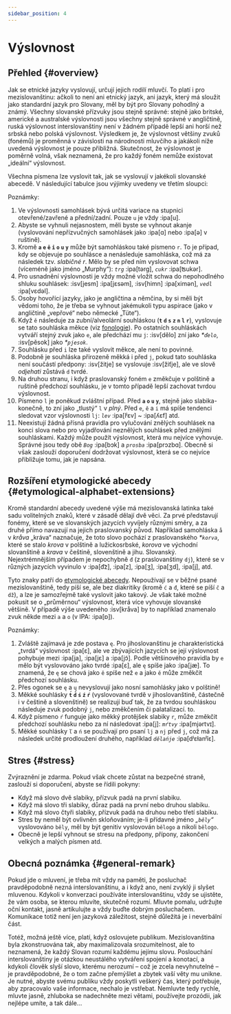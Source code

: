 ```yaml
---
sidebar_position: 4
---
```



# Výslovnost

## Přehled \{#overview}

Jak se etnické jazyky vyslovují, určují jejich rodilí mluvčí. To platí i pro mezislovanštinu: ačkoli to není ani etnický jazyk, ani jazyk, který má sloužit jako standardní jazyk pro Slovany, měl by být pro Slovany pohodlný a známý. Všechny slovanské přízvuky jsou stejně správné: stejně jako britské, americké a australské výslovnosti jsou všechny stejně správné v angličtině, ruská výslovnost interslovanštiny není v žádném případě lepší ani horší než srbská nebo polská výslovnost. Výsledkem je, že výslovnost většiny zvuků (fonémů) je proměnná v závislosti na národnosti mluvčího a jakákoli níže uvedená výslovnost je pouze přibližná. Skutečnost, že výslovnost je poměrně volná, však neznamená, že pro každý foném nemůže existovat „ideální“ výslovnost.

Všechna písmena lze vyslovit tak, jak se vyslovují v jakékoli slovanské abecedě. V následující tabulce jsou výjimky uvedeny ve třetím sloupci:

<PronAlphabet />

Poznámky:

1. Ve výslovnosti samohlásek bývá určitá variace na stupnici otevřené/zavřené a přední/zadní. Pouze `u` je vždy :ipa[u].
2. Abyste se vyhnuli nejasnostem, měli byste se vyhnout akanje (vyslovování nepřízvučných samohlásek jako :ipa[ɑ] nebo :ipa[ə] v ruštině).
3. Kromě **`a` `e` `ě` `i` `o` `u` `y`** může být samohláskou také písmeno `r`. To je případ, kdy se objevuje po souhlásce a nenásleduje samohláska, což má za následek tzv. _slabičné r_. Mělo by se před ním vyslovovat schwa (víceméně jako jméno „Murphy“): _`trg`_ :ipa[tərg], _`cukr`_ :ipa[ʦukər].
4. Pro usnadnění výslovnosti je vždy možné vložit schwa do nepohodlného shluku souhlásek: :isv[jesm] :ipa[jɛsǝm], :isv[himn] :ipa[ximǝn],  _`vedl`_ :ipa[vɛdǝl].
5. Osoby hovořící jazyky, jako je angličtina a němčina, by si měli být vědomi toho, že je třeba se vyhnout jakémukoli typu aspirace (jako v angličtině „vepřové“ nebo německé „Tüte“).
6. Když `ě` následuje za zubní/alveolární souhláskou (**`t` `d` `s` `z` `n` `l` `r`**), vyslovuje se tato souhláska měkce (viz [fonologie][1]). Po ostatních souhláskách vytváří stejný zvuk jako `e`, ale předchází mu `j`: :isv[dělo] zní jako _\*`ďelo`_, :isv[pěsok] jako _\*`pjesok`_.
7. Souhlásku před `i` lze také vyslovit měkce, ale není to povinné.
8. Podobně je souhláska přirozeně měkká i před `j`, pokud tato souhláska není součástí předpony: :isv[žitje] se vyslovuje :isv[žiťje], ale ve slově _odjehati_ zůstává `d` tvrdé.
9. Na druhou stranu, i když praslovanský foném `e` změkčuje v polštině a ruštině předchozí souhlásku, je v tomto případě lepší zachovat tvrdou výslovnost.
10. Písmeno `l` je poněkud zvláštní případ. Před **`a` `o` `u` `y`**, stejně jako slabika-konečně, to zní jako „tlustý“ `l` v _plný_. Před `e`, `ě`  a `i` má spíše tendenci sledovat vzor výslovnosti `lj`: _`lev`_ :ipa[lʲɛv] \~ :ipa[ʎɛf] atd.
11. Neexistují žádná přísná pravidla pro vylučování znělých souhlásek na konci slova nebo pro vyjadřování neznělých souhlásek před znělými souhláskami. Každý může použít výslovnost, která mu nejvíce vyhovuje. Správné jsou tedy obě _`Bog`_ :ipa[bɔk] a _`prosba`_ :ipa[prɔzbɑ]. Obecně si však zaslouží doporučení dodržovat výslovnost, která se co nejvíce přibližuje tomu, jak je napsána.

## Rozšíření etymologické abecedy \{#etymological-alphabet-extensions}

Kromě standardní abecedy uvedené výše má mezislovanská latinka také sadu volitelných znaků, které v zásadě dělají dvě věci. Za prvé představují fonémy, které se ve slovanských jazycích vyvíjely různými směry, a za druhé přímo navazují na jejich praslovanský původ. Například samohláska `å` v _kråva_ „kráva“ naznačuje, že toto slovo pochází z praslovanského _\*`korva`_, které se stalo _krova_ v polštině a lužickosrbské, _korova_ ve východní slovanštině a _krava_ v češtině, slovenštině a jihu. Slovanský. Nejextrémnějším případem je nepochybně `đ` (z praslovanštiny `dj`), které se v různých jazycích vyvinulo v :ipa[d͡z], :ipa[z], :ipa[ʒ], :ipa[ʒd], :ipa[j],  atd.

Tyto znaky patří do [etymologické abecedy][2]. Nepoužívají se v běžné psané mezislovanštině, tedy píší se, ale bez diakritiky (kromě `ć` a `đ`, které se píší `č` a `dž`), a lze je samozřejmě také vyslovit jako takový. Je však také možné pokusit se o „průměrnou“ výslovnost, která více vyhovuje slovanské většině. V případě výše uvedeného :isv[kråva] by to například znamenalo zvuk někde mezi `a` a `o` (v IPA: :ipa[ɒ]).

<EtimAlphabetExt />

Poznámky:

1. Zvláště zajímavá je zde postava `ę`. Pro jihoslovanštinu je charakteristická „tvrdá“ výslovnost :ipa[ɛ], ale ve zbývajících jazycích se její výslovnost pohybuje mezi :ipa[ja], :ipa[jɛ]  a :ipa[jɔ̃]. Podle většinového pravidla by `e` mělo být vyslovováno jako tvrdé :ipa[ɛ], ale `ę` spíše jako :ipa[jæ]. To znamená, že `ę` se chová jako `ě` spíše než `e` a jako `ě` může změkčit předchozí souhlásku.
2. Přes ogonek se `ę` a `ų` nevyslovují jako nosní samohlásky jako v polštině!
3. Měkké souhlásky **`t́` `d́` `ś` `ź` `ŕ`** (vyslovované tvrdě v jihoslovanštině, částečně i v češtině a slovenštině) se realizují buď tak, že za tvrdou souhláskou následuje zvuk podobný `j`, nebo změkčením či palatalizací. to.
4. Když písmeno `ŕ` funguje jako měkký protějšek slabiky `r`, může změkčit předchozí souhlásku nebo za ní následovat :ipa[j]: _`mŕtvy`_ :ipa[mjǝrtvɪ].
5. Měkké souhlásky `ľ` a `ń` se používají pro psaní `lj` a `nj` před `j`, což má za následek určité prodloužení druhého, například _`dělańje`_ :ipa[dʲɛɫanʲĭɛ].

## Stres \{#stress}

Zvýraznění je zdarma. Pokud však chcete zůstat na bezpečné straně, zaslouží si doporučení, abyste se řídili pokyny:

- Když má slovo dvě slabiky, přízvuk padá na první slabiku.
- Když má slovo tři slabiky, důraz padá na první nebo druhou slabiku.
- Když má slovo čtyři slabiky, přízvuk padá na druhou nebo třetí slabiku.
- Stres by neměl být ovlivněn skloňováním; je-li přídavné jméno _„`běly`“_ vyslovováno `běly`, měl by být genitiv vyslovován `bělogo` a nikoli `bělogo`.
- Obecně je lepší vyhnout se stresu na předpony, přípony, zakončení velkých a malých písmen atd.

## Obecná poznámka \{#general-remark}

Pokud jde o mluvení, je třeba mít vždy na paměti, že posluchač pravděpodobně nezná interslovanštinu, a i když ano, není zvyklý ji slyšet mluvenou. Kdykoli v konverzaci používáte interslovanštinu, vždy se ujistěte, že vám osoba, se kterou mluvíte, skutečně rozumí. Mluvte pomalu, udržujte oční kontakt, jasně artikulujte a vždy buďte dobrým posluchačem. Komunikace totiž není jen jazyková záležitost, stejně důležitá je i neverbální část.

Totéž, možná ještě více, platí, když oslovujete publikum. Mezislovanština byla zkonstruována tak, aby maximalizovala srozumitelnost, ale to neznamená, že každý Slovan rozumí každému jejímu slovu. Poslouchání interslovanštiny je otázkou neustálého vytváření spojení a konotací, a kdykoli člověk slyší slovo, kterému nerozumí – což je zcela nevyhnutelné – je pravděpodobné, že o tom začne přemýšlet a zbytek vaší věty mu unikne. Je nutné, abyste svému publiku vždy poskytli veškerý čas, který potřebuje, aby zpracovalo vaše informace, nechalo je vstřebat. Nemluvte tedy rychle, mluvte jasně, zhluboka se nadechněte mezi větami, používejte prozódii, jak nejlépe umíte, a tak dále...

[1]: ./phonology.mdx#hard_and_soft

[2]: orthography.mdx#etymological_alphabet

